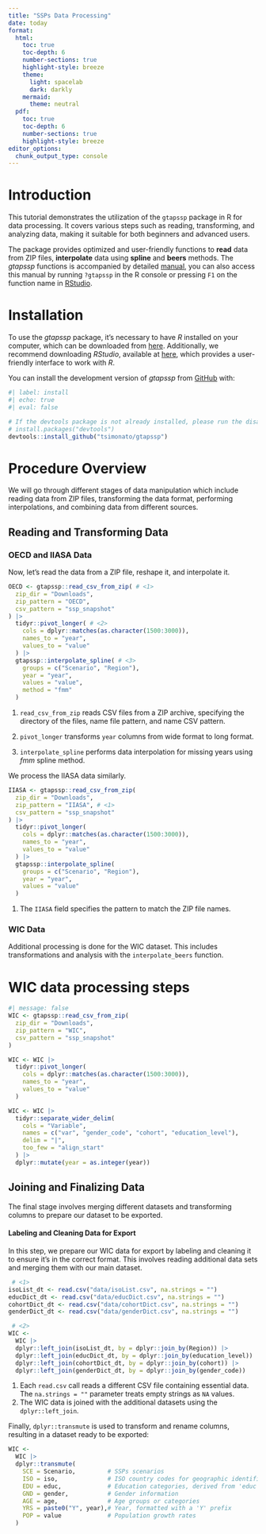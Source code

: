 ```yaml
---
title: "SSPs Data Processing"
date: today
format:
  html:
    toc: true
    toc-depth: 6
    number-sections: true
    highlight-style: breeze
    theme:
      light: spacelab
      dark: darkly
    mermaid:
      theme: neutral
  pdf:
    toc: true
    toc-depth: 6
    number-sections: true
    highlight-style: breeze
editor_options: 
  chunk_output_type: console
---
```


# Introduction

This tutorial demonstrates the utilization of the `gtapssp` package in R for data processing. It covers various steps such as reading, transforming, and analyzing data, making it suitable for both beginners and advanced users. 

The package provides optimized and user-friendly functions to **read** data from ZIP files, **interpolate** data using **spline** and **beers** methods. The *gtapssp* functions is accompanied by detailed [manual](https://github.com/tsimonato/gtapssp/raw/master/docs/gtapssp_0.0.0.9000.pdf), you can also access this manual by running `?gtapssp` in the R console or pressing `F1` on the function name in [RStudio](https://posit.co/download/rstudio-desktop/).

# Installation

To use the *gtapssp* package, it's necessary to have *R* installed on your computer, which can be downloaded from [here](https://www.r-project.org/). Additionally, we recommend downloading *RStudio*, available at [here](https://posit.co/download/rstudio-desktop/), which provides a user-friendly interface to work with *R*.

You can install the development version of *gtapssp* from [GitHub](https://github.com/) with:

```r
#| label: install
#| echo: true
#| eval: false

# If the devtools package is not already installed, please run the disabled line below.
# install.packages("devtools")
devtools::install_github("tsimonato/gtapssp")
```

# Procedure Overview

We will go through different stages of data manipulation which include reading data from ZIP files, transforming the data format, performing interpolations, and combining data from different sources.

## Reading and Transforming Data

### OECD and IIASA Data

Now, let's read the data from a ZIP file, reshape it, and interpolate it.

```r
OECD <- gtapssp::read_csv_from_zip( # <1>
  zip_dir = "Downloads",
  zip_pattern = "OECD",
  csv_pattern = "ssp_snapshot"
) |>
  tidyr::pivot_longer( # <2>
    cols = dplyr::matches(as.character(1500:3000)),
    names_to = "year",
    values_to = "value"
  ) |>
  gtapssp::interpolate_spline( # <3>
    groups = c("Scenario", "Region"),
    year = "year",
    values = "value",
    method = "fmm"
  )
```

1. `read_csv_from_zip` reads CSV files from a ZIP archive, specifying the directory of the files, name file pattern, and name CSV pattern.

2. `pivot_longer` transforms `year` columns from wide format to long format.

3. `interpolate_spline` performs data interpolation for missing years using *fmm* spline method.


We process the IIASA data similarly.

```r
IIASA <- gtapssp::read_csv_from_zip(
  zip_dir = "Downloads",
  zip_pattern = "IIASA", # <1>
  csv_pattern = "ssp_snapshot"
) |>
  tidyr::pivot_longer(
    cols = dplyr::matches(as.character(1500:3000)),
    names_to = "year",
    values_to = "value"
  ) |>
  gtapssp::interpolate_spline(
    groups = c("Scenario", "Region"),
    year = "year",
    values = "value"
  )
```

1. The `IIASA` field specifies the pattern to match the ZIP file names.

### WIC Data

Additional processing is done for the WIC dataset. This includes transformations and analysis with the `interpolate_beers` function.

# WIC data processing steps

```r
#| message: false
WIC <- gtapssp::read_csv_from_zip(
  zip_dir = "Downloads",
  zip_pattern = "WIC",
  csv_pattern = "ssp_snapshot"
)

WIC <- WIC |>
  tidyr::pivot_longer(
    cols = dplyr::matches(as.character(1500:3000)),
    names_to = "year",
    values_to = "value"
  )

WIC <- WIC |>
  tidyr::separate_wider_delim(
    cols = "Variable",
    names = c("var", "gender_code", "cohort", "education_level"),
    delim = "|",
    too_few = "align_start"
  ) |>
  dplyr::mutate(year = as.integer(year))
```

## Joining and Finalizing Data

The final stage involves merging different datasets and transforming columns to prepare our dataset to be exported.

#### Labeling and Cleaning Data for Export

In this step, we prepare our WIC data for export by labeling and cleaning it to ensure it's in the correct format. This involves reading additional data sets and merging them with our main dataset.

```r
 # <1>
isoList_dt <- read.csv("data/isoList.csv", na.strings = "") 
educDict_dt <- read.csv("data/educDict.csv", na.strings = "")
cohortDict_dt <- read.csv("data/cohortDict.csv", na.strings = "")
genderDict_dt <- read.csv("data/genderDict.csv", na.strings = "")

 # <2>
WIC <- 
  WIC |> 
  dplyr::left_join(isoList_dt, by = dplyr::join_by(Region)) |> 
  dplyr::left_join(educDict_dt, by = dplyr::join_by(education_level)) |> 
  dplyr::left_join(cohortDict_dt, by = dplyr::join_by(cohort)) |> 
  dplyr::left_join(genderDict_dt, by = dplyr::join_by(gender_code))

```

1. Each `read.csv` call reads a different CSV file containing essential data. The `na.strings = ""` parameter treats empty strings as `NA` values.
2. The WIC data is joined with the additional datasets using the `dplyr::left_join`.

Finally, `dplyr::transmute` is used to transform and rename columns, resulting in a dataset ready to be exported:

```r
WIC <- 
  WIC |> 
  dplyr::transmute(
    SCE = Scenario,         # SSPs scenarios
    ISO = iso,              # ISO country codes for geographic identification
    EDU = educ,             # Education categories, derived from 'educ'
    GND = gender,           # Gender information
    AGE = age,              # Age groups or categories
    YRS = paste0("Y", year),# Year, formatted with a 'Y' prefix
    POP = value             # Population growth rates
  )

```


